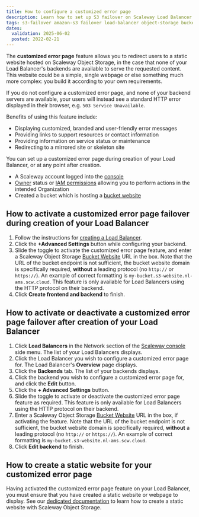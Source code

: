 ```yaml
---
title: How to configure a customized error page
description: Learn how to set up S3 failover on Scaleway Load Balancer for seamless redundancy. Follow this step-by-step guide to ensure high availability and optimal performance for your cloud storage.
tags: s3-failover amazon-s3 failover load-balancer object-storage bucket
dates:
  validation: 2025-06-02
  posted: 2022-02-21
---
```




The **customized error page** feature allows you to redirect users to a static website hosted on Scaleway Object Storage, in the case that none of your Load Balancer's backends are available to serve the requested content. This website could be a simple, single webpage or else something much more complex: you build it according to your own requirements.

If you do not configure a customized error page, and none of your backend servers are available, your users will instead see a standard HTTP error displayed in their browser, e.g. `503 Service Unavailable`.

Benefits of using this feature include:
- Displaying customized, branded and user-friendly error messages
- Providing links to support resources or contact information
- Providing information on service status or maintenance
- Redirecting to a mirrored site or skeleton site

You can set up a customized error page during creation of your Load Balancer, or at any point after creation.

<Requirements />

- A Scaleway account logged into the [console](https://console.scaleway.com)
- [Owner](/iam/concepts/#owner) status or [IAM permissions](/iam/concepts/#permission) allowing you to perform actions in the intended Organization
- Created a bucket which is hosting a [bucket website](/object-storage/how-to/use-bucket-website/)

## How to activate a customized error page failover during creation of your Load Balancer

1. Follow the instructions for [creating a Load Balancer](/load-balancer/how-to/create-load-balancer/).
2. Click the  **+Advanced Settings** button while configuring your backend.
    <Lightbox image={image} alt="" />
3. Slide the <Icon name="toggle" /> toggle to activate the customized error page feature, and enter a Scaleway Object Storage [Bucket Website](/object-storage/concepts/#bucket-website) URL in the box. Note that the URL of the bucket endpoint is not sufficient, the bucket website domain is specifically required, **without** a leading protocol (no `http://` or `https://`). An example of correct formatting is `my-bucket.s3-website.nl-ams.scw.cloud`.
    <Message type="note">
      This feature is only available for Load Balancers using the HTTP protocol on their backend.
    </Message>
4. Click **Create frontend and backend** to finish.

## How to activate or deactivate a customized error page failover after creation of your Load Balancer

1. Click **Load Balancers** in the Network section of the [Scaleway console](https://console.scaleway.com/) side menu. The list of your Load Balancers displays.
2. Click the Load Balancer you wish to configure a customized error page for. The Load Balancer's **Overview** page displays.
3. Click the **Backends** tab. The list of your backends displays.
4. Click the backend you wish to configure a customized error page for, and click the **Edit** button.
5. Click the  **+ Advanced Settings** button.
    <Lightbox image={image2} alt="" />
6. Slide the <Icon name="toggle" /> toggle to activate or deactivate the customized error page feature as required.
    <Message type="note">
      This feature is only available for Load Balancers using the HTTP protocol on their backend.
    </Message>
7. Enter a Scaleway Object Storage [Bucket Website](/object-storage/concepts/#bucket-website) URL in the box, if activating the feature. Note that the URL of the bucket endpoint is not sufficient, the bucket website domain is specifically required, **without** a leading protocol (no `http://` or `https://`). An example of correct formatting is `my-bucket.s3-website.nl-ams.scw.cloud`.
8. Click **Edit backend** to finish.

## How to create a static website for your customized error page

Having activated the customized error page feature on your Load Balancer, you must ensure that you have created a static website or webpage to display. See our [dedicated documentation](/object-storage/how-to/use-bucket-website/) to learn how to create a static website with Scaleway Object Storage.


